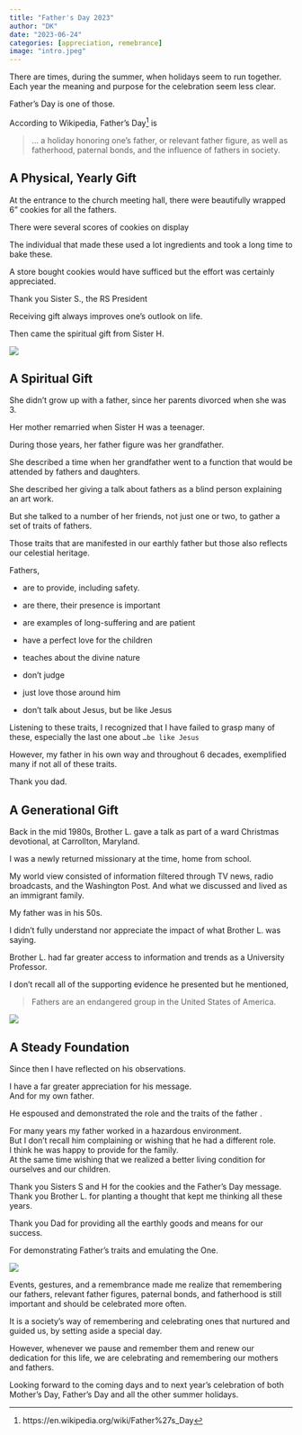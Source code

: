 ```yaml
---
title: "Father's Day 2023"
author: "DK"
date: "2023-06-24"
categories: [appreciation, remebrance]
image: "intro.jpeg"
---
```


There are times, during the summer, when holidays seem to run together.  
Each year the meaning and purpose for the celebration seem less clear.

Father's Day is one of those.

According to Wikipedia, Father's Day^[https://en.wikipedia.org/wiki/Father%27s_Day] is

> ... a holiday honoring one's father, or relevant father figure, as well as fatherhood, paternal bonds, and the influence of fathers in society.

## A Physical, Yearly Gift

At the entrance to the church meeting hall, there were beautifully wrapped 6" cookies for all the fathers.

There were several scores of cookies on display

The individual that made these used a lot ingredients and took a long time to bake these.  

A store bought cookies would have sufficed but the effort was certainly appreciated.

Thank you Sister S., the RS President

Receiving gift always improves one's outlook on life.

Then came the spiritual gift from Sister H.

![](main.jpeg)

## A Spiritual Gift

She didn't grow up with a father, since her parents divorced when she was 3.

Her mother remarried when Sister H was a teenager.

During those years, her father figure was her grandfather.

She described a time when her grandfather went to a function that would be attended by fathers and daughters.

She described her giving a talk about fathers as a blind person explaining an art work.

But she talked to a number of her friends, not just one or two, to gather a set of traits of fathers.

Those traits that are manifested in our earthly father but those also reflects our celestial heritage.

Fathers,

-   are to provide, including safety.

-   are there, their presence is important

-   are examples of long-suffering and are patient

-   have a perfect love for the children

-   teaches about the divine nature

-   don't judge

-   just love those around him

-   don't talk about Jesus, but be like Jesus

Listening to these traits, I recognized that I have failed to grasp many of these, especially the last one about `…be like Jesus`

However, my father in his own way and throughout 6 decades, exemplified many if not all of these traits.

Thank you dad.

## A Generational Gift

Back in the mid 1980s, Brother L. gave a talk as part of a ward Christmas devotional, at Carrollton, Maryland.

I was a newly returned missionary at the time, home from school.

My world view consisted of information filtered through TV news, radio broadcasts, and the Washington Post.  And what we discussed and lived as an immigrant family.

My father was in his 50s.

I didn't fully understand nor appreciate the impact of what Brother L. was saying.

Brother L. had far greater access to information and trends as a University Professor.

I don't recall all of the supporting evidence he presented but he mentioned,

> Fathers are an endangered group in the United States of America.

![](dad.jpeg)

## A Steady Foundation

Since then I have reflected on his observations.

I have a far greater appreciation for his message.  
And for my own father.

He espoused and demonstrated the role and the traits of the father .

For many years my father worked in a hazardous environment.  
But I don't recall him complaining or wishing that he had a different role.  
I think he was happy to provide for the family.  
At the same time wishing that we realized a better living condition for ourselves and our children.

Thank you Sisters S and H for the cookies and the Father's Day message.  
Thank you Brother L. for planting a thought that kept me thinking all these years.

Thank you Dad for providing all the earthly goods and means for our success. 

For demonstrating Father's traits and emulating the One.

![](mom.JPG)

Events, gestures, and a remembrance made me realize that remembering our fathers, relevant father figures, paternal bonds, and fatherhood is still important and should be celebrated more often.

It is a society's way of remembering and celebrating ones that nurtured and guided us, by setting aside a special day.

However, whenever we pause and remember them and renew our dedication for this life, we are celebrating and remembering our mothers and fathers.

Looking forward to the coming days and to next year's celebration of both Mother's Day, Father's Day and all the other summer holidays.
